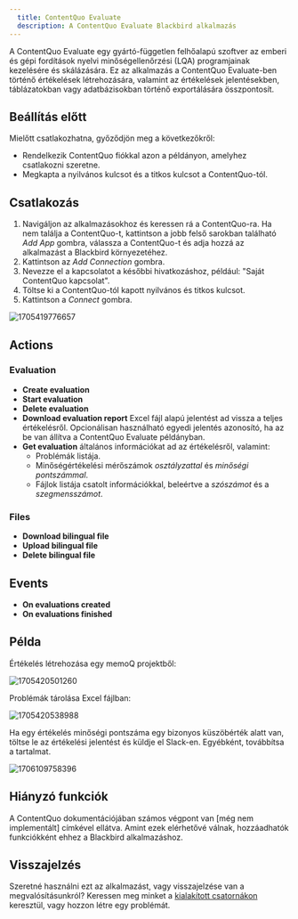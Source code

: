 ```yaml
---
  title: ContentQuo Evaluate
  description: A ContentQuo Evaluate Blackbird alkalmazás
---
```


<LinkCard title="Megtekintés a Github-on" target="_blank" href="https://github.com/bb-io/ContentQuo" icon="github" />

A ContentQuo Evaluate egy gyártó-független felhőalapú szoftver az emberi és gépi fordítások nyelvi minőségellenőrzési (LQA) programjainak kezelésére és skálázására. Ez az alkalmazás a ContentQuo Evaluate-ben történő értékelések létrehozására, valamint az értékelések jelentésekben, táblázatokban vagy adatbázisokban történő exportálására összpontosít.

## Beállítás előtt

Mielőtt csatlakozhatna, győződjön meg a következőkről:

- Rendelkezik ContentQuo fiókkal azon a példányon, amelyhez csatlakozni szeretne.
- Megkapta a nyilvános kulcsot és a titkos kulcsot a ContentQuo-tól.

## Csatlakozás

1. Navigáljon az alkalmazásokhoz és keressen rá a ContentQuo-ra. Ha nem találja a ContentQuo-t, kattintson a jobb felső sarokban található _Add App_ gombra, válassza a ContentQuo-t és adja hozzá az alkalmazást a Blackbird környezetéhez.
2. Kattintson az _Add Connection_ gombra.
3. Nevezze el a kapcsolatot a későbbi hivatkozáshoz, például: "Saját ContentQuo kapcsolat".
4. Töltse ki a ContentQuo-tól kapott nyilvános és titkos kulcsot.
5. Kattintson a _Connect_ gombra.

![1705419776657](https://raw.githubusercontent.com/bb-io/ContentQuo/main/image/README/1705419776657.png)

## Actions

### Evaluation

- **Create evaluation**
- **Start evaluation**
- **Delete evaluation**
- **Download evaluation report** Excel fájl alapú jelentést ad vissza a teljes értékelésről. Opcionálisan használható egyedi jelentés azonosító, ha az be van állítva a ContentQuo Evaluate példányban.
- **Get evaluation** általános információkat ad az értékelésről, valamint:
  - Problémák listája.
  - Minőségértékelési mérőszámok _osztályzattal_ és _minőségi pontszámmal_.
  - Fájlok listája csatolt információkkal, beleértve a _szószámot_ és a _szegmensszámot_.

### Files

- **Download bilingual file**
- **Upload bilingual file**
- **Delete bilingual file**

## Events

- **On evaluations created**
- **On evaluations finished**

## Példa

Értékelés létrehozása egy memoQ projektből:

![1705420501260](https://raw.githubusercontent.com/bb-io/ContentQuo/main/image/README/1705420501260.png)

Problémák tárolása Excel fájlban:

![1705420538988](https://raw.githubusercontent.com/bb-io/ContentQuo/main/image/README/1705420538988.png)

Ha egy értékelés minőségi pontszáma egy bizonyos küszöbérték alatt van, töltse le az értékelési jelentést és küldje el Slack-en. Egyébként, továbbítsa a tartalmat.

![1706109758396](https://raw.githubusercontent.com/bb-io/ContentQuo/main/image/README/1706109758396.png)

## Hiányzó funkciók

A ContentQuo dokumentációjában számos végpont van [még nem implementált] címkével ellátva. Amint ezek elérhetővé válnak, hozzáadhatók funkciókként ehhez a Blackbird alkalmazáshoz.

## Visszajelzés

Szeretné használni ezt az alkalmazást, vagy visszajelzése van a megvalósításunkról? Keressen meg minket a [kialakított csatornákon](https://www.blackbird.io/) keresztül, vagy hozzon létre egy problémát.